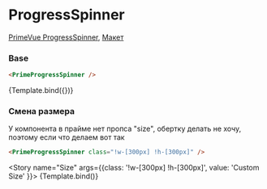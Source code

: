 

<Meta title="Prime/ProgressSpinner" />

# ProgressSpinner

[PrimeVue ProgressSpinner](https://primevue.org/progressspinner), [Макет](<https://www.figma.com/design/4TYeki0MDLhfPGJstbIicf/UI-kit-PrimeFace--DS-?node-id=1219-3086&m=dev>)

### Base

```html dark
<PrimeProgressSpinner />
```

<Story name="Primary">{Template.bind({})}</Story>

### Смена размера
У компонента в прайме нет пропса "size", обертку делать не хочу, поэтому если что делаем вот так
```html dark
<PrimeProgressSpinner class="!w-[300px] !h-[300px]" />
```
<Story name="Size" args={{class: '!w-[300px] !h-[300px]', value: 'Custom Size' }}>
  {Template.bind()}
</Story>
